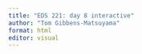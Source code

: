 ```yaml
---
title: "EDS 221: day 8 interactive"
author: "Tom Gibbens-Matsuyama"
format: html
editor: visual
---
```



